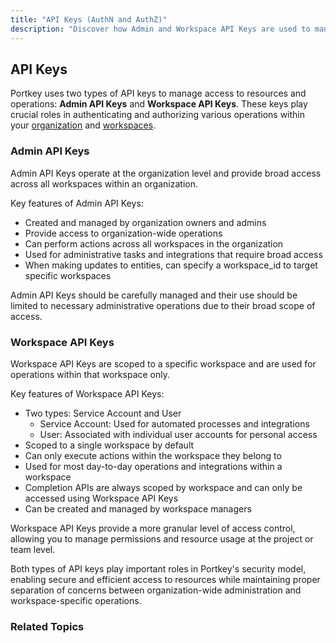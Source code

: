 ```yaml
---
title: "API Keys (AuthN and AuthZ)"
description: "Discover how Admin and Workspace API Keys are used to manage access and operations in Portkey."
---
```


## API Keys

Portkey uses two types of API keys to manage access to resources and operations: **Admin API Keys** and **Workspace API Keys**. These keys play crucial roles in authenticating and authorizing various operations within your [organization](/docs/product/enterprise-offering/org-management/organizations) and [workspaces](/docs/portkey-endpoints/admin/workspaces).

### Admin API Keys

Admin API Keys operate at the organization level and provide broad access across all workspaces within an organization.

Key features of Admin API Keys:

* Created and managed by organization owners and admins
* Provide access to organization-wide operations
* Can perform actions across all workspaces in the organization
* Used for administrative tasks and integrations that require broad access
* When making updates to entities, can specify a workspace\_id to target specific workspaces

Admin API Keys should be carefully managed and their use should be limited to necessary administrative operations due to their broad scope of access.

### Workspace API Keys

Workspace API Keys are scoped to a specific workspace and are used for operations within that workspace only.

Key features of Workspace API Keys:

* Two types: Service Account and User
   * Service Account: Used for automated processes and integrations
   * User: Associated with individual user accounts for personal access
* Scoped to a single workspace by default
* Can only execute actions within the workspace they belong to
* Used for most day-to-day operations and integrations within a workspace
* Completion APIs are always scoped by workspace and can only be accessed using Workspace API Keys
* Can be created and managed by workspace managers

Workspace API Keys provide a more granular level of access control, allowing you to manage permissions and resource usage at the project or team level.

Both types of API keys play important roles in Portkey's security model, enabling secure and efficient access to resources while maintaining proper separation of concerns between organization-wide administration and workspace-specific operations.

### Related Topics

<Card title="Organizations" href="/docs/product/enterprise-offering/org-management/organizations"/>
<Card title="Workspaces" href="/docs/portkey-endpoints/admin/workspaces"/>
<Card title="User Roles & Permissions" href="/docs/product/enterprise-offering/org-management/user-roles-and-permissions"/>
